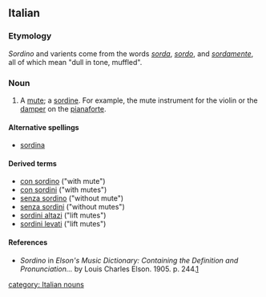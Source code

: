 ==Italian==

===Etymology===
''Sordino'' and varients come from the words ''[[sorda]]'', ''[[sordo]]'', and ''[[sordamente]]'', all of which mean "dull in tone, muffled".

===Noun===
{{it-noun|sordin|m|o|i}}

# A [[mute]]; a [[sordine]]. For example, the mute instrument for the violin or the [[damper]] on the [[pianaforte]].

====Alternative spellings====
*[[sordina]]

====Derived terms====
 
*[[con sordino]] ("with mute")
*[[con sordini]] ("with mutes")
*[[senza sordino]] ("without mute")
*[[senza sordini]] ("without mutes") 
*[[sordini altazi]] ("lift mutes")
*[[sordini levati]] ("lift mutes") 

====References====
*''Sordino'' in ''Elson's Music Dictionary: Containing the Definition and Pronunciation...'' by Louis Charles Elson. 1905. p. 244.[http://books.google.com/books?id=f10NAAAAIAAJ&pg=PA244&lpg=PA244&dq=sordini+music&source=web&ots=bD-E6ZkgAk&sig=ClRMhhM8gwTZ5i3bSZsCNkFtdCk]

[[category: Italian nouns]]